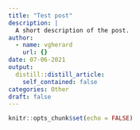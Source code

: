 ```yaml
---
title: "Test post"
description: |
  A short description of the post.
author:
  - name: vgherard
    url: {}
date: 07-06-2021
output:
  distill::distill_article:
    self_contained: false
categories: Other
draft: false
---
```



```r
knitr::opts_chunk$set(echo = FALSE)
```

